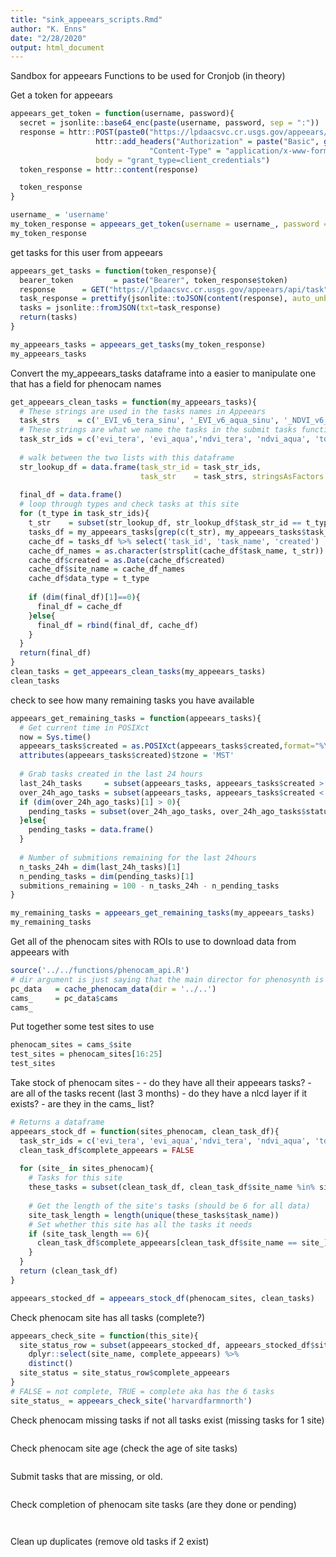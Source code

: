 ```yaml
---
title: "sink_appeears_scripts.Rmd"
author: "K. Enns"
date: "2/28/2020"
output: html_document
---
```


Sandbox for appeears Functions to be used for Cronjob (in theory)



Get a token for appeears
```r
appeears_get_token = function(username, password){
  secret = jsonlite::base64_enc(paste(username, password, sep = ":"))
  response = httr::POST(paste0("https://lpdaacsvc.cr.usgs.gov/appeears/api", "/login"),
                   httr::add_headers("Authorization" = paste("Basic", gsub("\n", "", secret)),
                               "Content-Type" = "application/x-www-form-urlencoded;charset=UTF-8"),
                   body = "grant_type=client_credentials")
  token_response = httr::content(response)

  token_response
}

username_ = 'username'
my_token_response = appeears_get_token(username = username_, password = .rs.askForPassword('Password'))
my_token_response
```

get tasks for this user from appeears
```r
appeears_get_tasks = function(token_response){
  bearer_token         = paste("Bearer", token_response$token)
  response      = GET("https://lpdaacsvc.cr.usgs.gov/appeears/api/task", add_headers(Authorization = bearer_token))
  task_response = prettify(jsonlite::toJSON(content(response), auto_unbox = TRUE))
  tasks = jsonlite::fromJSON(txt=task_response)
  return(tasks)
}

my_appeears_tasks = appeears_get_tasks(my_token_response)
my_appeears_tasks
```


Convert the my_appeears_tasks dataframe into a easier to manipulate one that has a field for phenocam names
```r
get_appeears_clean_tasks = function(my_appeears_tasks){
  # These strings are used in the tasks names in Appeears
  task_strs    = c('_EVI_v6_tera_sinu', '_EVI_v6_aqua_sinu', '_NDVI_v6_tera_sinu',  '_NDVI_v6_aqua_sinu', '_TDs_v6', '_LC_sinu_v6')
  # These strings are what we name the tasks in the submit tasks function for Appeears
  task_str_ids = c('evi_tera', 'evi_aqua','ndvi_tera', 'ndvi_aqua', 'tds', 'lc_v6')
  
  # walk between the two lists with this dataframe
  str_lookup_df = data.frame(task_str_id = task_str_ids, 
                             task_str    = task_strs, stringsAsFactors = FALSE)
  
  final_df = data.frame()
  # loop through types and check tasks at this site
  for (t_type in task_str_ids){
    t_str    = subset(str_lookup_df, str_lookup_df$task_str_id == t_type)$task_str
    tasks_df = my_appeears_tasks[grep(c(t_str), my_appeears_tasks$task_name),]
    cache_df = tasks_df %>% select('task_id', 'task_name', 'created')
    cache_df_names = as.character(strsplit(cache_df$task_name, t_str))
    cache_df$created = as.Date(cache_df$created)
    cache_df$site_name = cache_df_names 
    cache_df$data_type = t_type
    
    if (dim(final_df)[1]==0){
      final_df = cache_df
    }else{
      final_df = rbind(final_df, cache_df)
    }
  }
  return(final_df)
}
clean_tasks = get_appeears_clean_tasks(my_appeears_tasks)
clean_tasks
```


check to see how many remaining tasks you have available
```r
appeears_get_remaining_tasks = function(appeears_tasks){
  # Get current time in POSIXct
  now = Sys.time()
  appeears_tasks$created = as.POSIXct(appeears_tasks$created,format="%Y-%m-%dT%H:%M", tz = 'UTC')
  attributes(appeears_tasks$created)$tzone = 'MST'
  
  # Grab tasks created in the last 24 hours
  last_24h_tasks     = subset(appeears_tasks, appeears_tasks$created > (now - (60*60*24*1)))
  over_24h_ago_tasks = subset(appeears_tasks, appeears_tasks$created < (now - (60*60*24*1)))
  if (dim(over_24h_ago_tasks)[1] > 0){
    pending_tasks = subset(over_24h_ago_tasks, over_24h_ago_tasks$status == 'pending') 
  }else{
    pending_tasks = data.frame()
  }
  
  # Number of submitions remaining for the last 24hours
  n_tasks_24h = dim(last_24h_tasks)[1]
  n_pending_tasks = dim(pending_tasks)[1]
  submitions_remaining = 100 - n_tasks_24h - n_pending_tasks
}

my_remaining_tasks = appeears_get_remaining_tasks(my_appeears_tasks)
my_remaining_tasks
```

Get all of the phenocam sites with ROIs to use to download data from appeears with
```r
source('../../functions/phenocam_api.R')
# dir argument is just saying that the main director for phenosynth is up 2 directories (../..)
pc_data   = cache_phenocam_data(dir = '../..')
cams_     = pc_data$cams
cams_
```

Put together some test sites to use
```r
phenocam_sites = cams_$site
test_sites = phenocam_sites[16:25]
test_sites
```


Take stock of phenocam sites -
  - do they have all their appeears tasks?
  - are all of the tasks recent (last 3 months)
  - do they have a nlcd layer if it exists?
  - are they in the cams_ list?
```r
# Returns a dataframe 
appeears_stock_df = function(sites_phenocam, clean_task_df){
  task_str_ids = c('evi_tera', 'evi_aqua','ndvi_tera', 'ndvi_aqua', 'tds', 'lc_v6')
  clean_task_df$complete_appeears = FALSE
  
  for (site_ in sites_phenocam){
    # Tasks for this site
    these_tasks = subset(clean_task_df, clean_task_df$site_name %in% site_)
    
    # Get the length of the site's tasks (should be 6 for all data)
    site_task_length = length(unique(these_tasks$task_name))
    # Set whether this site has all the tasks it needs
    if (site_task_length == 6){
      clean_task_df$complete_appeears[clean_task_df$site_name == site_] = TRUE
    }
  }
  return (clean_task_df)
}

appeears_stocked_df = appeears_stock_df(phenocam_sites, clean_tasks)
```

Check phenocam site has all tasks (complete?)
```r
appeears_check_site = function(this_site){
  site_status_row = subset(appeears_stocked_df, appeears_stocked_df$site_name  == this_site) %>% 
    dplyr::select(site_name, complete_appeears) %>% 
    distinct()
  site_status = site_status_row$complete_appeears
}
# FALSE = not complete, TRUE = complete aka has the 6 tasks
site_status_ = appeears_check_site('harvardfarmnorth')
```

Check phenocam missing tasks if not all tasks exist (missing tasks for 1 site)
```r


```


Check phenocam site age (check the age of site tasks)
```r


```


Submit tasks that are missing, or old.
```r


```

Check completion of phenocam site tasks (are they done or pending)
```r


```


```

```

Clean up duplicates (remove old tasks if 2 exist)
```r


```






































